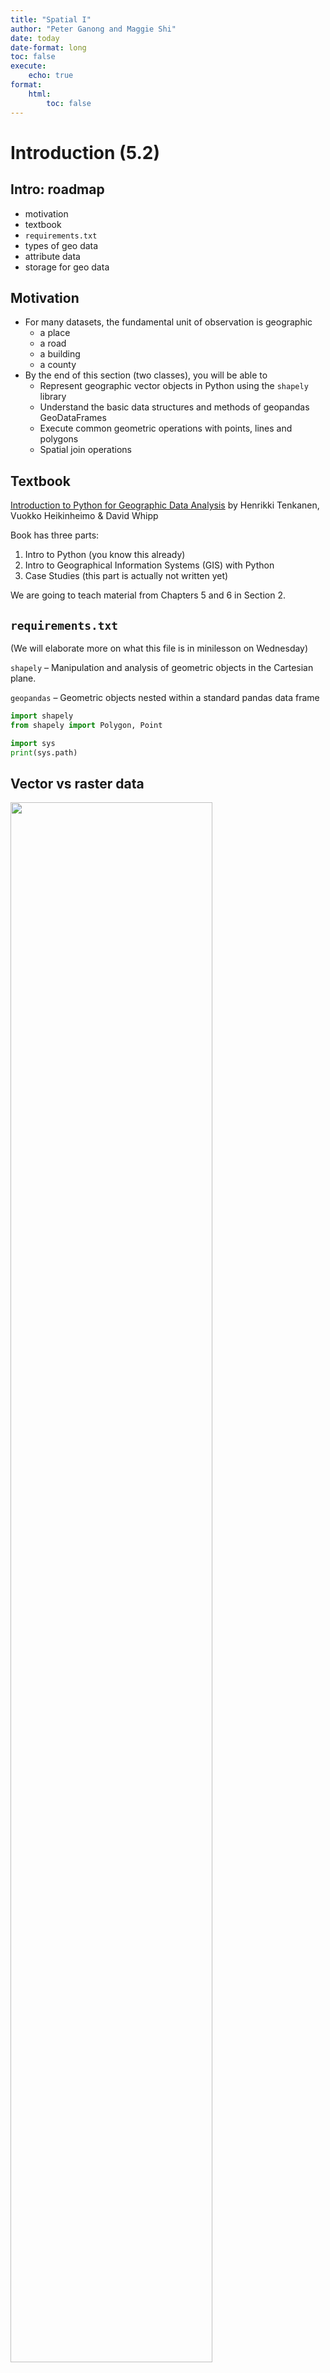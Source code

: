 ```yaml
---
title: "Spatial I"
author: "Peter Ganong and Maggie Shi"
date: today
date-format: long
toc: false
execute: 
    echo: true
format:
    html:
        toc: false 
---
```


<!--
 beamer:
    toc: true
    fig-width: 6
    fig-height: 4
    include-in-header: header_pagenrs.tex
include-before-body:
  text: |
    \RecustomVerbatimEnvironment{verbatim}{Verbatim}{
      showspaces = false,
      showtabs = false,
      breaksymbolleft={},
      breaklines
    }
    -->

# Introduction (5.2)

## Intro: roadmap

-   motivation
-   textbook
-   `requirements.txt`
-   types of geo data
-   attribute data
-   storage for geo data

## Motivation

-   For many datasets, the fundamental unit of observation is geographic
    -   a place
    -   a road
    -   a building
    -   a county
-   By the end of this section (two classes), you will be able to 
    - Represent geographic vector objects in Python using the `shapely` library
    - Understand the basic data structures and methods of geopandas GeoDataFrames
    - Execute common geometric operations with points, lines and polygons
    - Spatial join operations

## Textbook

[Introduction to Python for Geographic Data Analysis](https://pythongis.org) by Henrikki Tenkanen, Vuokko Heikinheimo & David Whipp

Book has three parts:

1.  Intro to Python (you know this already)
2.  Intro to Geographical Information Systems (GIS) with Python
3.  Case Studies (this part is actually not written yet)

We are going to teach material from Chapters 5 and 6 in Section 2.

## `requirements.txt`

(We will elaborate more on what this file is in minilesson on Wednesday)

`shapely` -- Manipulation and analysis of geometric objects in the Cartesian plane.

`geopandas` -- Geometric objects nested within a standard pandas data frame

```python
import shapely
from shapely import Polygon, Point
```

```python
import sys
print(sys.path)
```

## Vector vs raster data

![](pictures/vector_vs_raster.jpg){height="80%"}

**Vector** data records points, lines and shapes. **Raster** data records pixels. 

Discussion question -- brainstorm examples of each type of data.


## Examples of vector data

![](pictures/vector_data_model.jpg){height="100%"}

The numbers are called **well-known text**: a version of the data which is easily interpretable to a human. We will discuss how to read these shortly!



## Attribute data

In virtually every example, we will associate **attribute** data with vectors -- these are what might appear in a table in a standard dataframe, but now the data is associated with a point, line, or shape.

Examples of data that would associate with a *point*:

* particulate matter (pollution)
* temperature
* altitude

Discussion question: what type of data would you associate with...

1.  ...a building?
2.  ...a geographic area?

## Intro: summary

- vector data
- raster data
- attribute data
- The spatial lectures here will focus on vector and attribute data because of time limitations.

# Representing geographic data in vector format (6.1)

## geo data in vectors: roadmap

-   `Point`
-   `LineString`
-   `Polygon`

Within each data type, we will cover creation, Well Known Text (WKT), and coordinates. 

*Note: when working with spatial data, we typically will not start by creating the shapes themselves. But it is important to understand them because they form the basis of spatial data and all spatial transformation is just manipulating the underlying vectors.*


## `Point`: creating geometries

```python
from shapely import Point

point = Point(2.2, 4.2)
point
```

```python

import sys
print(sys.executable)


```

## `Point`: Well Known Text (WKT) representation

```python
print(point) #extracts WKT
point.wkt    #gets WKT directly

point3D = Point(9.26, -2.456, 0.57)
print(point3D)
```

* `WKT` gives you a plaintext representation of where the point is. 
* It contrasts with Well Known Binary (`WKB`) which stores geo data in the way which is most efficient for the computer. 
    * Wikipedia has some nice [examples](https://en.wikipedia.org/wiki/Well-known_text_representation_of_geometry) of how the same point is stored by WKT and WKB.

## `Point`: Coordinate representation

```python
type(point.coords)
```

```python
list(point.coords)
```

When the object is a `Point`, the `WKT` looks very similar to the coordinates. As the objects get more complicated, the formatting of `WKT` starts to deviate from coordinates. 

## `Point`: extraction methods

```python
print(point.x)
```

```python
print(point.xy)
```




## `LineString`: creating geometries

```python
from shapely import Point, LineString

point1 = Point(2.2, 4.2)
point2 = Point(7.2, -25.1)
point3 = Point(9.26, -2.456)

line = LineString([point1, point2, point3])
line_from_tuples = LineString([(2.2, 4.2), (7.2, -25.1), (9.26, -2.456)])
line
```

## `LineString`: creation syntax

These two input methods produce the same output. No "right" way. Use whichever way is more convenient in your application.

```python
line = LineString([point1, point2, point3])

line_from_tuples = LineString([(2.2, 4.2), (7.2, -25.1), (9.26, -2.456)])
```

## `LineString` discussion questions

1.  What output should we expect if we run `print(line)`? Write down your guess on your MUD card before you run it at the computer.
2.  How can you access the Well Known Text representation?


## `LineString` coordinate representation

```python
list(line.coords)
```

## `LineString` attributes
```python
xcoords = list(line.xy[0])
ycoords = list(line.xy[1])

print(xcoords)
print(ycoords)
```


## `LineString` attributes, continued
Length is the sum of distances between consecutive points. 

```python
length = line.length
print(f"Length of our line: {length:.2f} units")
```




## `Polygon`: creating geometries

```python
from shapely import Polygon
poly = Polygon([point1, point2, point3])
poly
```


## `Polygon`: WKT

```python
poly.wkt
```

Note the double parentheses. In contrast:

```python
line.wkt
```

## `Polygon`: attributes

```python
print("Polygon centroid: ", poly.centroid)
poly.centroid
```

```python
print("Polygon Area: ", poly.area)
poly.area 
```

```python
print("Polygon Bounding Box: ", poly.bounds)
poly.bounds
```

```python
print("Polygon Exterior: ", poly.exterior)
poly.exterior
```

`LinearRing` is similar to a `LineString`, but it it must be:
    1. a closed loop
    2. cannot intersect itself

`Polygon`s can be easily formed from `LinearRing`s but not all `LineString`s can be transformed into polygons.

```python
print("Polygon Exterior Length: ", poly.exterior.length)
poly.exterior.length
```


## `Polygon`: example II

```python
exterior = [(-180, 90), (-180, -90), (180, -90), (180, 90)]
poly_without_hole = Polygon(shell=exterior)
poly_without_hole
```

```python
linestring_from_exterior = LineString(exterior)
linestring_from_exterior
```

## `Polygon`: example II with a hole

```python
# Define the hole coordinates (a single hole in this case)
holes_coordinates = [[(-170, 80), (-170, -80), (170, -80), (170, 80)]]
poly_with_hole = Polygon(shell=exterior, holes=holes_coordinates)
poly_with_hole
```



## Do-pair-Share

1.  Create a triangle
2.  Create a square
3.  Create a circle (hint: look up the `buffer` method in `shapely`)


## geo data in vectors: summary

| Data type    | Well-known text (WKT)                  |
|--------------|----------------------------------------|
| `Point`      | `(25 60.5)`                            |
| `LineString` | `(24.5 61, 25 60.5, 25.5 61)`          |
| `Polygon`    | `((24.5 61, 25 60.5, 25.5 61, 24.5 61))` |

Methods

-   any type: `.coords`, `.x`, `.xy`, `.wkt`
-   `LineString` or `Polygon`: `.centroid`, `.length`
-   `Polygon`: `.bounds`, `.area`, `.exterior`
